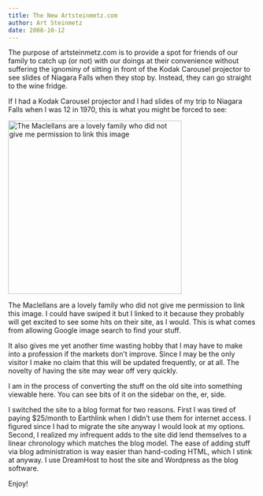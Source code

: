 ```yaml
---
title: The New Artsteinmetz.com
author: Art Steinmetz
date: 2008-10-12
---
```


The purpose of artsteinmetz.com is to provide a spot for friends of our family to catch up (or not) with our doings at their convenience without suffering the ignominy of sitting in front of the Kodak Carousel projector to see slides of Niagara Falls when they stop by. Instead, they can go straight to the wine fridge.

If I had a Kodak Carousel projector and I had slides of my trip to Niagara Falls when I was 12 in 1970, this is what you might be forced to see:

<a href="http://themaclellans.com/Maria_NiagaraFalls_1970.jpg"><img src="http://themaclellans.com/Maria_NiagaraFalls_1970.jpg" title="Maria_NiagaraFalls" alt="The Maclellans are a lovely family who did not give me permission to link this image" width="352" height="352"/></a >

The Maclellans are a lovely family who did not give me permission to link this image. I could have swiped it but I linked to it because they probably will get excited to see some hits on their site, as I would. This is what comes from allowing Google image search to find your stuff.

It also gives me yet another time wasting hobby that I may have to make into a profession if the markets don't improve. Since I may be the only visitor I make no claim that this will be updated frequently, or at all. The novelty of having the site may wear off very quickly.

I am in the process of converting the stuff on the old site into something viewable here. You can see bits of it on the sidebar on the, er, side.

I switched the site to a blog format for two reasons. First I was tired of paying \$25/month to Earthlink when I didn't use them for internet access. I figured since I had to migrate the site anyway I would look at my options. Second, I realized my infrequent adds to the site did lend themselves to a linear chronology which matches the blog model. The ease of adding stuff via blog administration is way easier than hand-coding HTML, which I stink at anyway. I use DreamHost to host the site and Wordpress as the blog software.

Enjoy!
